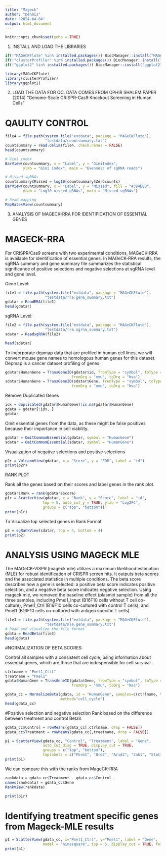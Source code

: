 ---
title: "Mageck"
author: "Dennis"
date: "2024-04-04"
output: html_document
---

```{r setup, include=FALSE}
knitr::opts_chunk$set(echo = TRUE)
```

1)  INSTALL AND LOAD THE LIBRARIES

```{r cars}
if(!"MAGeCKFlute" %in% installed.packages()) BiocManager::install("MAGeCKFlute")
if(!"clusterProfiler" %in% installed.packages()) BiocManager::install("clusterProfiler")
if(!"ggplot2" %in% installed.packages()) BiocManager::install("ggplot2")

library(MAGeCKFlute)
library(clusterProfiler)
library(ggplot2)
```

2)  LOAD THE DATA FOR QC. DATA COMES FROM OPHIR SHALEM PAPER (2014) "Genome-Scale CRISPR-Cas9 Knockout Screening in Human Cells"

# QAULITY CONTROL
```{r}
file4 = file.path(system.file("extdata", package = "MAGeCKFlute"),
                  "testdata/countsummary.txt")
countsummary = read.delim(file4, check.names = FALSE)
head(countsummary)
```

```{r}
# Gini index
BarView(countsummary, x = "Label", y = "GiniIndex",
        ylab = "Gini index", main = "Evenness of sgRNA reads")
```

```{r}
# Missed sgRNAs
countsummary$Missed = log10(countsummary$Zerocounts)
BarView(countsummary, x = "Label", y = "Missed", fill = "#394E80",
        ylab = "Log10 missed gRNAs", main = "Missed sgRNAs")
```

```{r}
# Read mapping
MapRatesView(countsummary)
```



3)  ANALYSIS OF MAGECK-RRA FOR IDENTIFICATION OF ESSENTIAL GENES

# MAGECK-RRA
For CRISPR/Cas9 screens with two experimental conditions, MAGeCK-RRA is available for identification of essential genes. In MAGeCK-RRA results, the sgRNA summary and gene summary file summarizes the statistical significance of positive selections and negative selections at sgRNA level and gene level.

Gene Level:

```{r}
file1 = file.path(system.file("extdata", package = "MAGeCKFlute"),
                  "testdata/rra.gene_summary.txt")
gdatar = ReadRRA(file1)
head(gdatar)
```

sgRNA Level:

```{r}
file2 = file.path(system.file("extdata", package = "MAGeCKFlute"),
                  "testdata/rra.sgrna_summary.txt")
sdatar = ReadsgRRA(file2)
```

```{r}
head(sdatar)
```

To incorporate depmap data that are profiled in human cell lines, we will convert mouse gene names to homologous human genes for this dataset. Depmap is a cancer dataset profiling of genes. 

```{r}
gdatar$HumanGene = TransGeneID(gdatar$id, fromType = "symbol", toType = "symbol",
                              fromOrg = "mmu", toOrg = "hsa")
sdatar$HumanGene = TransGeneID(sdatar$Gene, fromType = "symbol", toType = "symbol",
                              fromOrg = "mmu", toOrg = "hsa")
```

Remove Duplicated Genes
```{r}
idx = duplicated(gdatar$HumanGene)|is.na(gdatar$HumanGene)
gdata = gdatar[!idx, ]
gdatar
```
Omit essential genes from the data, as these might be false positives because their importance in cell viability. 

```{r}
gdatar = OmitCommonEssential(gdatar, symbol = "HumanGene")
sdatar = OmitCommonEssential(sdatar, symbol = "HumanGene")
```



Visualization of negative selections and positive selections

```{r}
p2r = VolcanoView(gdatar, x = "Score", y = "FDR", Label = "id")
print(p2r)
```

RANK PLOT

Rank all the genes based on their scores and label genes in the rank plot.

```{r}
gdatar$Rank = rank(gdatar$Score)
p1r = ScatterView(gdatar, x = "Rank", y = "Score", label = "id", 
                 top = 5, auto_cut_y = TRUE, ylab = "Log2FC", 
                 groups = c("top", "bottom"))
print(p1r)
```

To Visualize top selected genes in Rank Format
```{r}
p2 = sgRankView(sdatar, top = 4, bottom = 4)
print(p2)
```

# ANALYSIS USING MAGECK MLE

The MAGeCK-VISPR (mageck mle) utilizes a maximum likelihood estimation (MLE) for robust identification of CRISPR screen hits. It outputs beta scores and the associated statistics in multiple conditions. The beta score describes how a gene is selected: a positive beta score indicates positive selection, and a negative beta score indicates negative selection. Using mageck mle, we removed the baseline effect (plasmid sample) from all the three samples, including Pmel1_Input (B16F10 cells without T cell co-culture), Pmel1_Ctrl (B16F10 cells co-cultured with control T cells), and Pmel1 (B16F10 cells co-cultured with antigen specific T cells).

```{r}
file3 = file.path(system.file("extdata", package = "MAGeCKFlute"),
                  "testdata/mle.gene_summary.txt")
# Read and visualize the file format
gdata = ReadBeta(file3)
head(gdata)
```

#NORMALIZATION OF BETA SCORES:

Control all samples with a consistent cell cycle, using information about essential genes, which are those that are indespensible for cell survival.
```{r}
ctrlname = "Pmel1_Ctrl"
treatname = "Pmel1"
gdata$HumanGene = TransGeneID(gdata$Gene, fromType = "symbol", toType = "symbol",
                              fromOrg = "mmu", toOrg = "hsa")

gdata_cc = NormalizeBeta(gdata, id = "HumanGene", samples=c(ctrlname, treatname), 
                         method="cell_cycle")
head(gdata_cc)
```

#Positive selection and negative selection
Rank based on the difference between treatment and control Beta's
```{r}
gdata_cc$Control = rowMeans(gdata_cc[,ctrlname, drop = FALSE])
gdata_cc$Treatment = rowMeans(gdata_cc[,treatname, drop = FALSE])

p1 = ScatterView(gdata_cc, "Control", "Treatment", label = "Gene", 
                 auto_cut_diag = TRUE, display_cut = TRUE, 
                 groups = c("top", "bottom"),
                 toplabels = c("Pbrm1", "Brd7", "Arid2", "Jak1", "Stat1", "B2m"))
print(p1)
```

We can compare this with the ranks from MageCK-RRA
```{r}
rankdata = gdata_cc$Treatment - gdata_cc$Control
names(rankdata) = gdata_cc$Gene
RankView(rankdata)
```
```{r}
print(p1r)
```

# Identifying treatment specific genes from Mageck-MLE results
```{r}
p1 = ScatterView(gdata_cc, x="Pmel1_Ctrl", y="Pmel1", label = "Gene", 
                 model = "ninesquare", top = 5, display_cut = TRUE, force = 2)
print(p1)
```